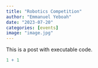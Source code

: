 ```yaml
---
title: "Robotics Competition"
author: "Emmanuel Yeboah"
date: "2023-07-20"
categories: [events]
image: "image.jpg"
---
```


This is a post with executable code.

```r
1 + 1
```
